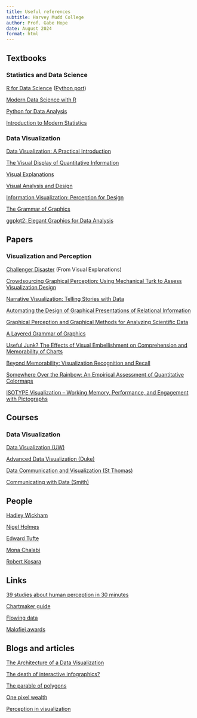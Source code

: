 ```yaml
---
title: Useful references
subtitle: Harvey Mudd College
author: Prof. Gabe Hope
date: August 2024
format: html
---
```



## Textbooks

### Statistics and Data Science

[R for Data Science](https://r4ds.hadley.nz/) ([Python port](https://byuidatascience.github.io/python4ds/))

[Modern Data Science with R](https://mdsr-book.github.io/mdsr3e/)

[Python for Data Analysis](https://wesmckinney.com/book/)

[Introduction to Modern Statistics](https://openintro-ims.netlify.app/)

### Data Visualization

[Data Visualization: A Practical Introduction](https://socviz.co/)

[The Visual Display of Quantitative Information](https://www.edwardtufte.com/book/the-visual-display-of-quantitative-information/)

[Visual Explanations](https://www.edwardtufte.com/tufte/books_visex)

[Visual Analysis and Design](https://www.cs.ubc.ca/~tmm/vadbook/)

[Information Visualization: Perception for Design](https://www.amazon.com/Information-Visualization-Perception-Interactive-Technologies-ebook/dp/B083K5LJSF/ref=tmm_kin_swatch_0?_encoding=UTF8&qid=&sr=)

[The Grammar of Graphics](https://www.amazon.com/Grammar-Graphics-Statistics-Computing/dp/0387245448)

[ggplot2: Elegant Graphics for Data Analysis](https://ggplot2-book.org/)

## Papers

### Visualization and Perception

[Challenger Disaster](https://williamwolff.org/wp-content/uploads/2013/01/tufte-challenger-1997.pdf) (From Visual Explanations)

[Crowdsourcing Graphical Perception: Using Mechanical
Turk to Assess Visualization Design](https://www.cs.kent.edu/~javed/class-P2P12F/papers-2012/PAPER2012-2010-MTurk-CHI.pdf)

[Narrative Visualization: Telling Stories with Data](https://hci.ucsd.edu/220/NarrativeVisualization.pdf)

[Automating the Design of Graphical Presentations of Relational Information](https://dl.acm.org/doi/pdf/10.1145/22949.22950)

[Graphical Perception and Graphical Methods for Analyzing Scientific Data](https://www.jstor.org/stable/pdf/1695272.pdf?casa_token=jrW4sMKukmsAAAAA:gcJStbo7jLxNX4GFvfXZjRsy1DvG7vOWOuNIICL54Fv6tvc2SVoGn8nB-Y-U3YiIXLkOhPW2OP2xa4t9wEMARHfIKevnc-rY454e1-20jj7sCrbGYFhF)

[A Layered Grammar of Graphics](https://vita.had.co.nz/papers/layered-grammar.pdf)

[Useful Junk? The Effects of Visual Embellishment
on Comprehension and Memorability of Charts](http://www.stat.columbia.edu/~gelman/communication/Bateman2010.pdf)

[Beyond Memorability: Visualization Recognition and Recall](https://ieeexplore.ieee.org/stamp/stamp.jsp?arnumber=7192646&casa_token=myzvkGwWUYQAAAAA:P6sFJFLm7fnphu99pYH6WZLSnx1W9JzbZRm-ixi3-WD90G9Vkx0t-O6ckFLFKJWwi6HHCKmMig)

[Somewhere Over the Rainbow: An Empirical Assessment
of Quantitative Colormaps](https://idl.cs.washington.edu/files/2018-QuantitativeColor-CHI.pdf)

[ISOTYPE Visualization – Working Memory, Performance,
and Engagement with Pictographs](https://dl.acm.org/doi/pdf/10.1145/2702123.2702275?casa_token=3V9iiKwQjTgAAAAA:ogYFSNliqmfchUX3_-LTZCDGvuz863Bar9c4fxOopVndHJ4TkEcYbmoqDFLx1OeMEz-xHLClKhhFZA)

## Courses

### Data Visualization

[Data Visualization (UW)](https://courses.cs.washington.edu/courses/cse442/24wi/)

[Advanced Data Visualization (Duke)](https://vizdata.org/)

[Data Communication and Visualization (St Thomas)](https://ameliamn.github.io/STAT336/)

[Communicating with Data (Smith)](https://www.science.smith.edu/~jcrouser/SDS136/)

## People

[Hadley Wickham](https://hadley.nz/)

[Nigel Holmes](https://nigelholmes.com/)

[Edward Tufte](https://www.edwardtufte.com/)

[Mona Chalabi](https://monachalabi.com)

[Robert Kosara](https://eagereyes.org/)

## Links

[39 studies about human perception in 30 minutes](https://medium.com/@kennelliott/39-studies-about-human-perception-in-30-minutes-4728f9e31a73)

[Chartmaker guide](https://chartmaker.visualisingdata.com/)

[Flowing data](https://flowingdata.com/)

[Malofiej awards](https://www.malofiejgraphics.com/historia-y-ediciones-anteriores)

## Blogs and articles

[The Architecture of a Data Visualization](https://medium.com/accurat-in-sight/the-architecture-of-a-data-visualization-470b807799b4)

[The death of interactive infographics?](https://medium.com/@dominikus/the-end-of-interactive-visualizations-52c585dcafcb)

[The parable of polygons](https://ncase.me/polygons/)

[One pixel wealth](https://mkorostoff.github.io/1-pixel-wealth/)

[Perception in visualization](https://www.csc2.ncsu.edu/faculty/healey/PP/)